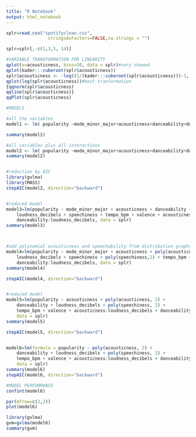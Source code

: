 ---
title: "R Notebook"
output: html_notebook
---

```{r}
splr=read.csv("spotifyclean.csv",
                stringsAsFactors=FALSE,na.strings = "")

splr=splr[,-c(1,3,5, 14)]
```


```{r}
#VARIABLE TRANSFORMATION FOR LINEARITY
qplot(x=acousticness, bins=30, data = splr)#very skewed
qplot(kader:::cuberoot(splr$acousticness))
splr$acousticness <- -log((1/(kader:::cuberoot(splr$acousticness)))-1, base = exp(1))
qplot(log(splr$acousticness))#best tranformation
{qqnorm(splr$acousticness)
qqline(splr$acousticness)}
qqPlot(splr$acousticness)

```


```{r}
#MODELS

#all the variables
model1 <- lm( popularity ~mode_minor_major+acousticness+danceability+duration_minutes+liveness+loudness_decibels+speechiness+tempo_bpm+valence, data = splr)

summary(model1)

#all variables plus all interactions
model2 <- lm( popularity ~mode_minor_major+acousticness+danceability+duration_minutes+liveness+loudness_decibels+speechiness+tempo_bpm+valence+ loudness_decibels:acousticness+loudness_decibels:valence+loudness_decibels:danceability+danceability:valence, data = splr)
summary(model2)


#reduction by AIC
library(gvlma)
library(MASS)
stepAIC(model2, direction="backward")


#reduced model 
model3=lm(popularity ~ mode_minor_major + acousticness + danceability + 
    loudness_decibels + speechiness + tempo_bpm + valence + acousticness:loudness_decibels + 
    danceability:loudness_decibels, data = splr)
summary(model3)



#add polynomial acousticness and speechability from distribution graphs 
model4=lm(popularity ~ mode_minor_major + acousticness + poly(acousticness,2)+ danceability + 
    loudness_decibels + speechiness + poly(speechiness,2) + tempo_bpm + valence + acousticness:loudness_decibels + 
    danceability:loudness_decibels, data = splr)
summary(model4)

stepAIC(model4, direction="backward")


#reduced model
model5=lm(popularity ~ acousticness + poly(acousticness, 2) + 
    danceability + loudness_decibels + poly(speechiness, 2) + 
    tempo_bpm + valence + acousticness:loudness_decibels + danceability:loudness_decibels, 
    data = splr)
summary(model5)

stepAIC(model5, direction="backward")


model6=lm(formula = popularity ~ poly(acousticness, 2) + 
    danceability + loudness_decibels + poly(speechiness, 2) + 
    tempo_bpm + valence + acousticness:loudness_decibels + danceability:loudness_decibels, 
    data = splr)
summary(model6)
stepAIC(model6, direction="backward")
```



```{r}
#MODEL PERFORMANCE
confint(model6)

par(mfrow=c(2,2))
plot(model6)

library(gvlma)
gvm=gvlma(model6)
summary(gvm)




```

